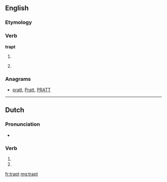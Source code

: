 ==English==

===Etymology===
{{suffix|trap|t}}

===Verb===
'''trapt'''

# {{archaic}} {{past of|trap}}
# {{archaic}} {{alternative form of|trapped}}

===Anagrams===
* [[pratt#English|pratt]], [[Pratt#English|Pratt]], [[PRATT#English|PRATT]]

----

==Dutch==

===Pronunciation===
* {{rhymes|ɑpt|lang=nl}}

===Verb===
{{infl|nl}}

# {{nl-verb-form|p=23|n=sg|t=pres|m=ind|trappen}}
# {{nl-verb-form|n=pl|m=imp|trappen}}

[[fr:trapt]]
[[mg:trapt]]